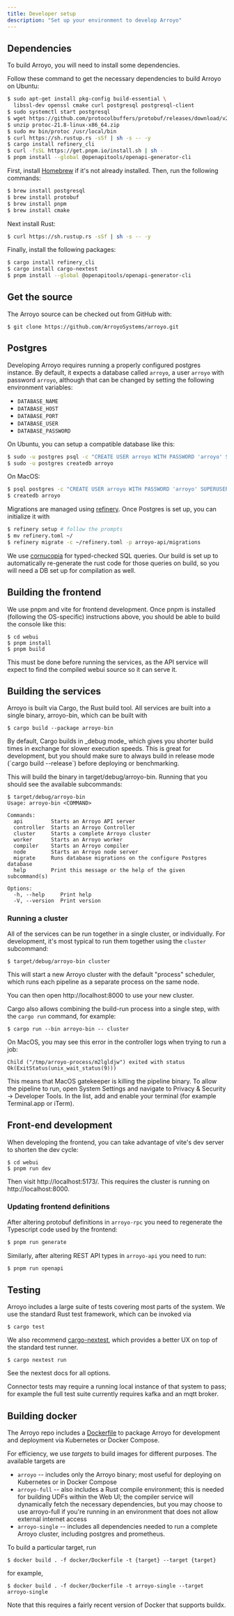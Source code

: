 ```yaml
---
title: Developer setup
description: "Set up your environment to develop Arroyo"
---
```


## Dependencies

To build Arroyo, you will need to install some dependencies.

<Card>
<Tabs>

<Tab title="Ubuntu">

Follow these command to get the necessary dependencies to build Arroyo on Ubuntu:

```bash
$ sudo apt-get install pkg-config build-essential \
  libssl-dev openssl cmake curl postgresql postgresql-client
$ sudo systemctl start postgresql
$ wget https://github.com/protocolbuffers/protobuf/releases/download/v21.8/protoc-21.8-linux-x86_64.zip
$ unzip protoc-21.8-linux-x86_64.zip
$ sudo mv bin/protoc /usr/local/bin
$ curl https://sh.rustup.rs -sSf | sh -s -- -y
$ cargo install refinery_cli
$ curl -fsSL https://get.pnpm.io/install.sh | sh -
$ pnpm install --global @openapitools/openapi-generator-cli
```
</Tab>

<Tab title="MacOS">

First, install [Homebrew](https://brew.sh/) if it's not already installed. Then,
run the following commands:

```bash
$ brew install postgresql
$ brew install protobuf
$ brew install pnpm
$ brew install cmake
```

Next install Rust:

```bash
$ curl https://sh.rustup.rs -sSf | sh -s -- -y
```

Finally, install the following packages:

```bash
$ cargo install refinery_cli
$ cargo install cargo-nextest
$ pnpm install --global @openapitools/openapi-generator-cli
```
</Tab>
</Tabs>
</Card>

## Get the source

The Arroyo source can be checked out from GitHub with:

```
$ git clone https://github.com/ArroyoSystems/arroyo.git
```

## Postgres

Developing Arroyo requires running a properly configured postgres instance. By default,
it expects a database called `arroyo`, a user `arroyo` with password `arroyo`, although that
can be changed by setting the following environment variables:

* `DATABASE_NAME`
* `DATABASE_HOST`
* `DATABASE_PORT`
* `DATABASE_USER`
* `DATABASE_PASSWORD`

On Ubuntu, you can setup a compatible database like this:

```bash
$ sudo -u postgres psql -c "CREATE USER arroyo WITH PASSWORD 'arroyo' SUPERUSER;"
$ sudo -u postgres createdb arroyo
```

On MacOS:

```bash
$ psql postgres -c "CREATE USER arroyo WITH PASSWORD 'arroyo' SUPERUSER;"
$ createdb arroyo
```


Migrations are managed using [refinery](https://github.com/rust-db/refinery). Once Postgres is
set up, you can initialize it with

```bash
$ refinery setup # follow the prompts
$ mv refinery.toml ~/
$ refinery migrate -c ~/refinery.toml -p arroyo-api/migrations
```

We use [cornucopia](https://github.com/cornucopia-rs/cornucopia) for typed-checked SQL queries. Our build is set up
to automatically re-generate the rust code for those queries on build, so you will need a DB set up for compilation
as well.

## Building the frontend

We use pnpm and vite for frontend development. Once pnpm is installed (following the OS-specific) instructions
above, you should be able to build the console like this:

```
$ cd webui
$ pnpm install
$ pnpm build
```

This must be done before running the services, as the API service will expect to find the compiled webui source
so it can serve it.

## Building the services

Arroyo is built via Cargo, the Rust build tool. All services are built into a single binary, arroyo-bin, which
can be built with

```
$ cargo build --package arroyo-bin
```

<Tip>
By default, Cargo builds in _debug mode_ which gives you shorter build times in exchange for slower execution
speeds. This is great for development, but you should make sure to always build in release mode (`cargo build --release`)
before deploying or benchmarking.
</Tip>

This will build the binary in target/debug/arroyo-bin. Running that you should see the available subcommands:

```
$ target/debug/arroyo-bin
Usage: arroyo-bin <COMMAND>

Commands:
  api         Starts an Arroyo API server
  controller  Starts an Arroyo Controller
  cluster     Starts a complete Arroyo cluster
  worker      Starts an Arroyo worker
  compiler    Starts an Arroyo compiler
  node        Starts an Arroyo node server
  migrate     Runs database migrations on the configure Postgres database
  help        Print this message or the help of the given subcommand(s)

Options:
  -h, --help     Print help
  -V, --version  Print version
```

### Running a cluster

All of the services can be run together in a single cluster, or individually. For development,
it's most typical to run them together using the `cluster` subcommand:

```
$ target/debug/arroyo-bin cluster
```

This will start a new Arroyo cluster with the default "process" scheduler, which runs each pipeline
as a separate process on the same node.

You can then open http://localhost:8000 to use your new cluster.

Cargo also allows combining the build-run process into a single step, with the `cargo run` command, for example:

```
$ cargo run --bin arroyo-bin -- cluster
```

<Tip>
  On MacOS, you may see this error in the controller logs when trying to run a job:

  ```
  Child ("/tmp/arroyo-process/m2lgldjw") exited with status Ok(ExitStatus(unix_wait_status(9)))
  ```

  This means that MacOS gatekeeper is killing the pipeline binary. To allow the pipeline to run,
  open System Settings and navigate to Privacy & Security -> Developer Tools. In the list, add and
  enable your terminal (for example Terminal.app or iTerm).
</Tip>

## Front-end development

When developing the frontend, you can take advantage of vite's dev server to shorten the dev cycle:

```
$ cd webui
$ pnpm run dev
```

Then visit http://localhost:5173/. This requires the cluster is running on http://localhost:8000.

### Updating frontend definitions

After altering protobuf definitions in `arroyo-rpc` you need to regenerate the Typescript code used by the frontend:

```bash
$ pnpm run generate
```

Similarly, after altering REST API types in `arroyo-api` you need to run:

```bash
$ pnpm run openapi
```

## Testing

Arroyo includes a large suite of tests covering most parts of the system. We use the standard Rust test framework,
which can be invoked via

```
$ cargo test
```

We also recommend [cargo-nextest](https://nexte.st/), which provides a better UX on top of the standard test runner.

```
$ cargo nextest run
```

See the nextest docs for all options.

Connector tests may require a running local instance of that system to pass; for example the full test suite currently
requires kafka and an mqtt broker.

## Building docker

The Arroyo repo includes a
[Dockerfile](https://github.com/ArroyoSystems/arroyo/blob/master/docker/Dockerfile)
to package Arroyo for development and deployment via Kubernetes or Docker
Compose.

For efficiency, we use _targets_ to build images for different purposes. The available targets are

* `arroyo` -- includes only the Arroyo binary; most useful for deploying on Kubernetes or in Docker Compose
* `arroyo-full` -- also includes a Rust compile environment; this is needed for building UDFs within the Web UI; the
  compiler service will dynamically fetch the necessary dependencies, but you may choose to use arroyo-full if you're
  running in an environment that does not allow external internet access
* `arroyo-single` -- includes all dependencies needed to run a complete Arroyo cluster, including postgres and
  prometheus.

To build a particular target, run

```
$ docker build . -f docker/Dockerfile -t {target} --target {target}
```

for example,

```
$ docker build . -f docker/Dockerfile -t arroyo-single --target arroyo-single
```

Note that this requires a fairly recent version of Docker that supports buildx.
